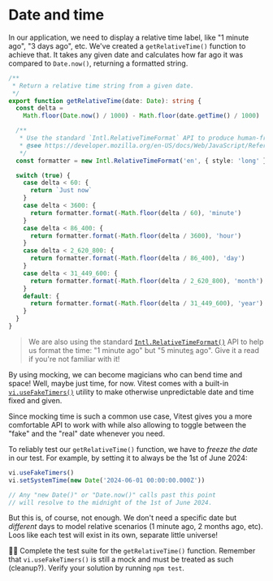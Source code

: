 # Date and time

<EpicVideo url="https://www.epicweb.dev/workshops/mocking-techniques-in-vitest/date-and-time/date-and-time" />

In our application, we need to display a relative time label, like "1 minute ago", "3 days ago", etc. We've created a `getRelativeTime()` function to achieve that. It takes any given date and calculates how far ago it was compared to `Date.now()`, returning a formatted string.

```ts filename=get-relative-time.ts
/**
 * Return a relative time string from a given date.
 */
export function getRelativeTime(date: Date): string {
  const delta =
    Math.floor(Date.now() / 1000) - Math.floor(date.getTime() / 1000)

  /**
   * Use the standard `Intl.RelativeTimeFormat` API to produce human-friendly relative time strings.
   * @see https://developer.mozilla.org/en-US/docs/Web/JavaScript/Reference/Global_Objects/Intl/RelativeTimeFormat
   */
  const formatter = new Intl.RelativeTimeFormat('en', { style: 'long' })

  switch (true) {
    case delta < 60: {
      return `Just now`
    }
    case delta < 3600: {
      return formatter.format(-Math.floor(delta / 60), 'minute')
    }
    case delta < 86_400: {
      return formatter.format(-Math.floor(delta / 3600), 'hour')
    }
    case delta < 2_620_800: {
      return formatter.format(-Math.floor(delta / 86_400), 'day')
    }
    case delta < 31_449_600: {
      return formatter.format(-Math.floor(delta / 2_620_800), 'month')
    }
    default: {
      return formatter.format(-Math.floor(delta / 31_449_600), 'year')
    }
  }
}
```

> We are also using the standard [`Intl.RelativeTimeFormat()`](https://developer.mozilla.org/en-US/docs/Web/JavaScript/Reference/Global_Objects/Intl/RelativeTimeFormat) API to help us format the time: "1 minute ago" but "5 minute<u>s</u> ago". Give it a read if you're not familiar with it!

By using mocking, we can become magicians who can bend time and space! Well, maybe just time, for now. Vitest comes with a built-in [`vi.useFakeTimers()`](https://vitest.dev/api/vi.html#vi-usefaketimers) utility to make otherwise unpredictable date and time fixed and given.

Since mocking time is such a common use case, Vitest gives you a more comfortable API to work with while also allowing to toggle between the "fake" and the "real" date whenever you need.

To reliably test our `getRelativeTime()` function, we have to _freeze the date_ in our test. For example, by setting it to always be the 1st of June 2024:

```ts nonumber
vi.useFakeTimers()
vi.setSystemTime(new Date('2024-06-01 00:00:00.000Z'))

// Any "new Date()" or "Date.now()" calls past this point
// will resolve to the midnight of the 1st of June 2024.
```

But this is, of course, not enough. We don't need a specific date but _different_ days to model relative scenarios (1 minute ago, 2 months ago, etc). Loos like each test will exist in its own, separate little universe!

👨‍💼 Complete the test suite for the `getRelativeTime()` function. Remember that `vi.useFakeTimers()` is still a mock and must be treated as such (cleanup?). Verify your solution by running `npm test`.
